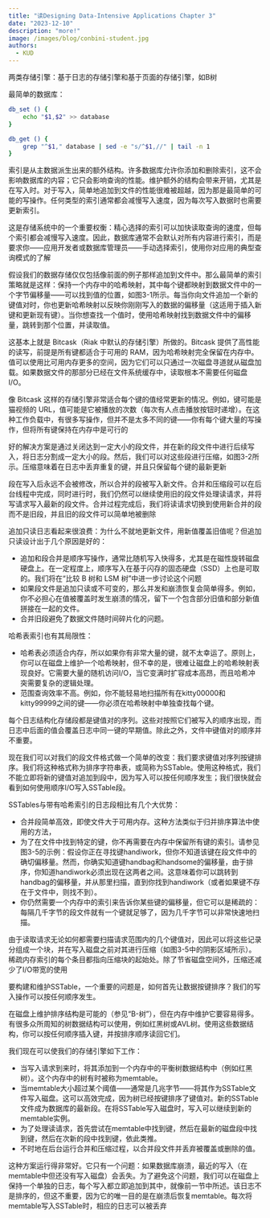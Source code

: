 ```yaml
---
title: "读Designing Data-Intensive Applications Chapter 3"
date: "2023-12-10"
description: "more!"
image: /images/blog/conbini-student.jpg
authors:
  - KUD
---
```


两类存储引擎：基于日志的存储引擎和基于页面的存储引擎，如B树

最简单的数据库：
```bash
db_set () {
    echo "$1,$2" >> database
}

db_get () {
    grep "^$1," database | sed -e "s/^$1,//" | tail -n 1
}
```

索引是从主数据派生出来的额外结构。许多数据库允许你添加和删除索引，这不会影响数据库的内容；它只会影响查询的性能。维护额外的结构会带来开销，尤其是在写入时。对于写入，简单地追加到文件的性能很难被超越，因为那是最简单的可能的写操作。任何类型的索引通常都会减慢写入速度，因为每次写入数据时也需要更新索引。

这是存储系统中的一个重要权衡：精心选择的索引可以加快读取查询的速度，但每个索引都会减慢写入速度。因此，数据库通常不会默认对所有内容进行索引，而是要求你——应用开发者或数据库管理员——手动选择索引，使用你对应用的典型查询模式的了解

假设我们的数据存储仅仅包括像前面的例子那样追加到文件中。那么最简单的索引策略就是这样：保持一个内存中的哈希映射，其中每个键都映射到数据文件中的一个字节偏移量——可以找到值的位置，如图3-1所示。每当你向文件追加一个新的键值对时，你也更新哈希映射以反映你刚刚写入的数据的偏移量（这适用于插入新键和更新现有键）。当你想查找一个值时，使用哈希映射找到数据文件中的偏移量，跳转到那个位置，并读取值。

这基本上就是 Bitcask（Riak 中默认的存储引擎）所做的。Bitcask 提供了高性能的读写，前提是所有键都适合于可用的 RAM，因为哈希映射完全保留在内存中。值可以使用比可用内存更多的空间，因为它们可以只通过一次磁盘寻道就从磁盘加载。如果数据文件的那部分已经在文件系统缓存中，读取根本不需要任何磁盘 I/O。

像 Bitcask 这样的存储引擎非常适合每个键的值经常更新的情况。例如，键可能是猫视频的 URL，值可能是它被播放的次数（每次有人点击播放按钮时递增）。在这种工作负载中，有很多写操作，但并不是太多不同的键——你有每个键大量的写操作，但将所有键保持在内存中是可行的

好的解决方案是通过关闭达到一定大小的段文件，并在新的段文件中进行后续写入，将日志分割成一定大小的段。然后，我们可以对这些段进行压缩，如图3-2所示。压缩意味着在日志中丢弃重复的键，并且只保留每个键的最新更新

段在写入后永远不会被修改，所以合并的段被写入新文件。合并和压缩段可以在后台线程中完成，同时进行时，我们仍然可以继续使用旧的段文件处理读请求，并将写请求写入最新的段文件。合并过程完成后，我们将读请求切换到使用新合并的段而不是旧段，并且旧的段文件可以简单地被删除

追加只读日志看起来很浪费：为什么不就地更新文件，用新值覆盖旧值呢？但追加只读设计出于几个原因是好的：
- 追加和段合并是顺序写操作，通常比随机写入快得多，尤其是在磁性旋转磁盘硬盘上。在一定程度上，顺序写入在基于闪存的固态硬盘（SSD）上也是可取的。我们将在“比较 B 树和 LSM 树”中进一步讨论这个问题
- 如果段文件是追加只读或不可变的，那么并发和崩溃恢复会简单得多。例如，你不必担心在值被覆盖时发生崩溃的情况，留下一个包含部分旧值和部分新值拼接在一起的文件。
- 合并旧段避免了数据文件随时间碎片化的问题。

哈希表索引也有其局限性：
- 哈希表必须适合内存，所以如果你有非常大量的键，就不太幸运了。原则上，你可以在磁盘上维护一个哈希映射，但不幸的是，很难让磁盘上的哈希映射表现良好。它需要大量的随机访问I/O，当它变满时扩容成本高昂，而且哈希冲突需要复杂的逻辑处理。
- 范围查询效率不高。例如，你不能轻易地扫描所有在kitty00000和kitty99999之间的键——你必须在哈希映射中单独查找每个键。

每个日志结构化存储段都是键值对的序列。这些对按照它们被写入的顺序出现，而日志中后面的值会覆盖日志中同一键的早期值。除此之外，文件中键值对的顺序并不重要。

现在我们可以对我们的段文件格式做一个简单的改变：我们要求键值对序列按键排序。我们将这种格式称为排序字符串表，或简称为SSTable。使用这种格式，我们不能立即将新的键值对追加到段中，因为写入可以按任何顺序发生；我们很快就会看到如何使用顺序I/O写入SSTable段。

SSTables与带有哈希索引的日志段相比有几个大优势：
- 合并段简单高效，即使文件大于可用内存。这种方法类似于归并排序算法中使用的方法，
- 为了在文件中找到特定的键，你不再需要在内存中保留所有键的索引。请参见图3-5的示例：假设你正在寻找键handiwork，但你不知道该键在段文件中的确切偏移量。然而，你确实知道键handbag和handsome的偏移量，由于排序，你知道handiwork必须出现在这两者之间。这意味着你可以跳转到handbag的偏移量，并从那里扫描，直到你找到handiwork（或者如果键不存在于文件中，则找不到）。
- 你仍然需要一个内存中的索引来告诉你某些键的偏移量，但它可以是稀疏的：每隔几千字节的段文件就有一个键就足够了，因为几千字节可以非常快速地扫描。

由于读取请求无论如何都需要扫描请求范围内的几个键值对，因此可以将这些记录分组成一个块，并在写入磁盘之前对其进行压缩（如图3-5中的阴影区域所示）。稀疏内存索引的每个条目都指向压缩块的起始处。除了节省磁盘空间外，压缩还减少了I/O带宽的使用

要构建和维护SSTable，一个重要的问题是，如何首先让数据按键排序？我们的写入操作可以按任何顺序发生。

在磁盘上维护排序结构是可能的（参见“B-树”），但在内存中维护它要容易得多。有很多众所周知的树数据结构可以使用，例如红黑树或AVL树。使用这些数据结构，你可以按任何顺序插入键，并按排序顺序读回它们。

我们现在可以使我们的存储引擎如下工作：
- 当写入请求到来时，将其添加到一个内存中的平衡树数据结构中（例如红黑树）。这个内存中的树有时被称为memtable。
- 当memtable大小超过某个阈值——通常是几兆字节——将其作为SSTable文件写入磁盘。这可以高效完成，因为树已经按键排序了键值对。新的SSTable文件成为数据库的最新段。在将SSTable写入磁盘时，写入可以继续到新的memtable实例。
- 为了处理读请求，首先尝试在memtable中找到键，然后在最新的磁盘段中找到键，然后在次新的段中找到键，依此类推。
- 不时地在后台运行合并和压缩过程，以合并段文件并丢弃被覆盖或删除的值。

这种方案运行得非常好。它只有一个问题：如果数据库崩溃，最近的写入（在memtable中但还没有写入磁盘）会丢失。为了避免这个问题，我们可以在磁盘上保持一个单独的日志，每个写入都立即追加到其中，就像前一节中所述。该日志不是排序的，但这不重要，因为它的唯一目的是在崩溃后恢复memtable。每次将memtable写入SSTable时，相应的日志可以被丢弃
